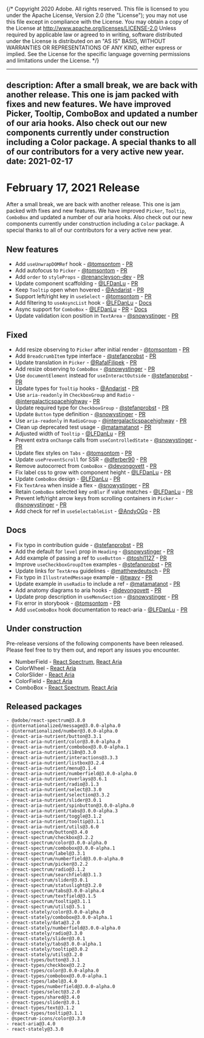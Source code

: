 {/* Copyright 2020 Adobe. All rights reserved.
This file is licensed to you under the Apache License, Version 2.0 (the "License");
you may not use this file except in compliance with the License. You may obtain a copy
of the License at http://www.apache.org/licenses/LICENSE-2.0
Unless required by applicable law or agreed to in writing, software distributed under
the License is distributed on an "AS IS" BASIS, WITHOUT WARRANTIES OR REPRESENTATIONS
OF ANY KIND, either express or implied. See the License for the specific language
governing permissions and limitations under the License. */}


---
description: After a small break, we are back with another release. This one is jam packed with fixes and new features. We have improved Picker, Tooltip, ComboBox and updated a number of our aria hooks. Also check out our new components currently under construction including a Color package. A special thanks to all of our contributors for a very active new year.
date: 2021-02-17
---

# February 17, 2021 Release

After a small break, we are back with another release. This one is jam packed with fixes and new features. We have improved `Picker`, `Tooltip`, `ComboBox` and updated a number of our aria hooks. Also check out our new components currently under construction including a `Color` package. A special thanks to all of our contributors for a very active new year.

## New features
- Add `useUnwrapDOMRef` hook - [@tomsontom](https://github.com/tomsontom) - [PR](https://github.com/adobe/react-spectrum/pull/1322)
- Add autofocus to `Picker` - [@tomsontom](https://github.com/tomsontom) - [PR](https://github.com/adobe/react-spectrum/pull/1250)
- Add `order` to `styleProps` - [@renancleyson-dev](https://github.com/renancleyson-dev) - [PR](https://github.com/adobe/react-spectrum/pull/1351)
- Update component scaffolding - [@LFDanLu](https://github.com/LFDanLu) - [PR](https://github.com/adobe/react-spectrum/pull/1364)
- Keep `Tooltip` open when hovered - [@Andarist](https://github.com/Andarist) - [PR](https://github.com/adobe/react-spectrum/pull/1377)
- Support left/right key in `useSelect` - [@tomsontom](https://github.com/tomsontom) - [PR](https://github.com/adobe/react-spectrum/pull/1299)
- Add filtering to `useAsyncList` hook - [@LFDanLu](https://github.com/LFDanLu) - [Docs](https://react-spectrum.adobe.com/react-stately/useAsyncList.html#filtering)
- Async support for `ComboBox` - [@LFDanLu](https://github.com/LFDanLu) - [PR](https://github.com/adobe/react-spectrum/pull/1335) - [Docs](https://react-spectrum.adobe.com/react-spectrum/ComboBox.html#asynchronous-loading)
- Update validation icon position in `TextArea` - [@snowystinger](https://github.com/snowystinger) - [PR](https://github.com/adobe/react-spectrum/pull/1543)


## Fixed
- Add resize observing to `Picker` after initial render - [@tomsontom](https://github.com/tomsontom) - [PR](https://github.com/adobe/react-spectrum/pull/1284)
- Add `BreadcrumbItem` type interface - [@stefanprobst](https://github.com/stefanprobst) - [PR](https://github.com/adobe/react-spectrum/pull/1317)
- Update translation in `Picker` - [@RafalFilipek](https://github.com/RafalFilipek) - [PR](https://github.com/adobe/react-spectrum/pull/1309)
- Add resize observing to `ComboBox` - [@snowystinger](https://github.com/snowystinger) - [PR](https://github.com/adobe/react-spectrum/pull/1333)
- Use `documentElement` instead for `useInteractOutside`  - [@stefanprobst](https://github.com/stefanprobst) - [PR](https://github.com/adobe/react-spectrum/pull/1369)
- Update types for `Tooltip` hooks - [@Andarist](https://github.com/Andarist) - [PR](https://github.com/adobe/react-spectrum/pull/1372)
- Use `aria-readonly` in `CheckboxGroup` and `Radio` - [@intergalacticspacehighway](https://github.com/intergalacticspacehighway) - [PR](https://github.com/adobe/react-spectrum/pull/1414)
- Update required type for `CheckboxGroup` - [@stefanprobst](https://github.com/stefanprobst) - [PR](https://github.com/adobe/react-spectrum/pull/1337)
- Update `Button` type definition - [@snowystinger](https://github.com/snowystinger) - [PR](https://github.com/adobe/react-spectrum/pull/1361)
- Use `aria-readonly` in `RadioGroup` - [@intergalacticspacehighway](https://github.com/intergalacticspacehighway) - [PR](https://github.com/adobe/react-spectrum/pull/1424)
- Clean up deprecated test usage - [@matamatanot](https://github.com/matamatanot) - [PR](https://github.com/adobe/react-spectrum/pull/1430)
- Adjusted width of `Tooltip` - [@LFDanLu](https://github.com/LFDanLu) - [PR](https://github.com/adobe/react-spectrum/pull/1451)
- Prevent extra `onChange` calls from `useControlledState` - [@snowystinger](https://github.com/snowystinger) - [PR](https://github.com/adobe/react-spectrum/pull/1480)
- Update flex styles on `Tabs` - [@tomsontom](https://github.com/tomsontom) - [PR](https://github.com/adobe/react-spectrum/pull/1473)
- Update `usePreventScroll` for SSR - [@dferber90](https://github.com/dferber90) - [PR](https://github.com/adobe/react-spectrum/pull/1315)
- Remove autocorrect from `ComboBox` - [@devongovett](https://github.com/devongovett) - [PR](https://github.com/adobe/react-spectrum/pull/1502)
- Fix label css to grow with component height  - [@LFDanLu](https://github.com/LFDanLu) - [PR](https://github.com/adobe/react-spectrum/pull/1575)
- Update `ComboBox` design - [@LFDanLu](https://github.com/LFDanLu) - [PR](https://github.com/adobe/react-spectrum/pull/1492)
- Fix `TextArea` when inside a flex - [@snowystinger](https://github.com/snowystinger) - [PR](https://github.com/adobe/react-spectrum/pull/1531)
- Retain `ComboBox` selected key `onBlur` if value matches - [@LFDanLu](https://github.com/LFDanLu) - [PR](https://github.com/adobe/react-spectrum/pull/1541)
- Prevent left/right arrow keys from scrolling containers in `Picker` - [@snowystinger](https://github.com/snowystinger) - [PR](https://github.com/adobe/react-spectrum/pull/1540)
- Add check for ref in `useSelectableList` - [@AndyOGo](https://github.com/AndyOGo) - [PR](https://github.com/adobe/react-spectrum/pull/1550)


## Docs
- Fix typo in contribution guide - [@stefanprobst](https://github.com/stefanprobst) - [PR](https://github.com/adobe/react-spectrum/pull/1319)
- Add the default for `level` prop in `Heading`  - [@snowystinger](https://github.com/snowystinger) - [PR](https://github.com/adobe/react-spectrum/pull/1349)
- Add example of passing a ref to `useButton` - [@toshi1127](https://github.com/toshi1127) - [PR](https://github.com/adobe/react-spectrum/pull/1298)
- Improve `useCheckboxGroupItem` examples - [@stefanprobst](https://github.com/stefanprobst) - [PR](https://github.com/adobe/react-spectrum/pull/1336)
- Update links for `TextArea` guidelines - [@matthewdeutsch](https://github.com/matthewdeutsch) - [PR](https://github.com/adobe/react-spectrum/pull/1357)
- Fix typo in `IllustratedMessage` example - [@twavv](https://github.com/twavv) - [PR](https://github.com/adobe/react-spectrum/pull/1410)
- Update example in `useRadio` to include a ref - [@matamatanot](https://github.com/matamatanot) - [PR](https://github.com/adobe/react-spectrum/pull/1370)
- Add anatomy diagrams to aria hooks - [@devongovett](https://github.com/devongovett) - [PR](https://github.com/adobe/react-spectrum/pull/1452)
- Update prop description in `useMenuSection` - [@snowystinger](https://github.com/snowystinger) - [PR](https://github.com/adobe/react-spectrum/pull/1461)
- Fix error in storybook - [@tomsontom](https://github.com/tomsontom) - [PR](https://github.com/adobe/react-spectrum/pull/1491)
- Add `useComboBox` hook documentation to react-aria - [@LFDanLu](https://github.com/LFDanLu) - [PR](https://github.com/adobe/react-spectrum/pull/1276)


## Under construction

Pre-release versions of the following components have been released. Please feel free to try them out, and report any issues you encounter.

- NumberField - [React Spectrum](https://react-spectrum.adobe.com/react-spectrum/NumberField.html), [React Aria](https://react-spectrum.adobe.com/react-aria/useNumberField.html)
- ColorWheel - [React Aria](https://react-spectrum.adobe.com/react-aria/useColorWheel.html)
- ColorSlider - [React Aria](https://react-spectrum.adobe.com/react-aria/useColorSlider.html)
- ColorField - [React Aria](https://react-spectrum.adobe.com/react-aria/useColorField.html)
- ComboBox - [React Spectrum](https://react-spectrum.adobe.com/react-spectrum/ComboBox.html), [React Aria](https://react-spectrum.adobe.com/react-aria/useComboBox.html)

## Released packages
```
- @adobe/react-spectrum@3.8.0
- @internationalized/message@3.0.0-alpha.0
- @internationalized/number@3.0.0-alpha.0
- @react-aria-nutrient/button@3.3.1
- @react-aria-nutrient/color@3.0.0-alpha.0
- @react-aria-nutrient/combobox@3.0.0-alpha.1
- @react-aria-nutrient/i18n@3.3.0
- @react-aria-nutrient/interactions@3.3.3
- @react-aria-nutrient/listbox@3.2.4
- @react-aria-nutrient/menu@3.1.4
- @react-aria-nutrient/numberfield@3.0.0-alpha.0
- @react-aria-nutrient/overlays@3.6.1
- @react-aria-nutrient/radio@3.1.3
- @react-aria-nutrient/select@3.3.0
- @react-aria-nutrient/selection@3.3.2
- @react-aria-nutrient/slider@3.0.1
- @react-aria-nutrient/spinbutton@3.0.0-alpha.0
- @react-aria-nutrient/tabs@3.0.0-alpha.3
- @react-aria-nutrient/toggle@3.1.2
- @react-aria-nutrient/tooltip@3.1.1
- @react-aria-nutrient/utils@3.6.0
- @react-spectrum/button@3.4.0
- @react-spectrum/checkbox@3.2.2
- @react-spectrum/color@3.0.0-alpha.0
- @react-spectrum/combobox@3.0.0-alpha.1
- @react-spectrum/label@3.3.1
- @react-spectrum/numberfield@3.0.0-alpha.0
- @react-spectrum/picker@3.2.2
- @react-spectrum/radio@3.1.2
- @react-spectrum/searchfield@3.1.3
- @react-spectrum/slider@3.0.1
- @react-spectrum/statuslight@3.2.0
- @react-spectrum/tabs@3.0.0-alpha.4
- @react-spectrum/textfield@3.1.5
- @react-spectrum/tooltip@3.1.1
- @react-spectrum/utils@3.5.1
- @react-stately/color@3.0.0-alpha.0
- @react-stately/combobox@3.0.0-alpha.1
- @react-stately/data@3.2.0
- @react-stately/numberfield@3.0.0-alpha.0
- @react-stately/radio@3.3.0
- @react-stately/slider@3.0.1
- @react-stately/tabs@3.0.0-alpha.1
- @react-stately/tooltip@3.0.2
- @react-stately/utils@3.2.0
- @react-types/button@3.3.1
- @react-types/checkbox@3.2.2
- @react-types/color@3.0.0-alpha.0
- @react-types/combobox@3.0.0-alpha.1
- @react-types/label@3.4.0
- @react-types/numberfield@3.0.0-alpha.0
- @react-types/select@3.2.0
- @react-types/shared@3.4.0
- @react-types/slider@3.0.1
- @react-types/text@3.1.2
- @react-types/tooltip@3.1.1
- @spectrum-icons/color@3.3.0
- react-aria@3.4.0
- react-stately@3.3.0
```
